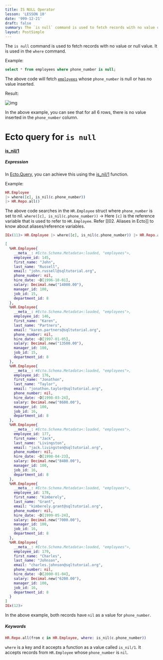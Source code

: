 ```yaml
---
title: IS NULL Operator
lesson: 'LESSON 10'
date: '999-12-21'
draft: false
summary: The `is null` command is used to fetch records with no value or null value.  It is used in the `where` command.
layout: PostSimple
---
```


The `is null` command is used to fetch records with no value or null value.  It is used in the `where` command.

Example:

``` SQL
select * from employees where phone_number is null;
```

The above code will fetch [`employees`](01.%20Introduction) whose `phone_number` is null or has no value inserted.

Result:

![img](/static/images/Screenshotfrom2023-11-0311-45-03.png)

In the above example, you can see that for all 6 rows, there is no value inserted in the `phone_number` column.

# Ecto query for `is null`

####  [is_nil/1]([is_nil/1](https://hexdocs.pm/ecto/Ecto.Query.API.html#is_nil/1))

##### Expression

In [Ecto.Query](https://hexdocs.pm/ecto/Ecto.Query.html), you can achieve this using the [is_nil/1](https://hexdocs.pm/ecto/Ecto.Query.API.html#is_nil/1) function.

Example:

``` Elixir
HR.Employee 
|> where([c], is_nil(c.phone_number)) 
|> HR.Repo.all()
```

The above code searches in the `HR.Employee` struct where `phone_number` is set to nil. 
`where([c], is_nil(c.phone_number))` -> Here `[c]` is the reference variable that is used to refer to `HR.Employee`. Refer [[02. Aliases in Ecto]] to know about aliases/reference variables. 

``` Elixir
IEx(11)> HR.Employee |> where([c], is_nil(c.phone_number)) |> HR.Repo.all()

[
  %HR.Employee{
    __meta__: #Ecto.Schema.Metadata<:loaded, "employees">,
    employee_id: 145,
    first_name: "John",
    last_name: "Russell",
    email: "john.russell@sqltutorial.org",
    phone_number: nil,
    hire_date: ~D[1996-10-01],
    salary: Decimal.new("14000.00"),
    manager_id: 100,
    job_id: 15,
    department_id: 8
  },
  %HR.Employee{
    __meta__: #Ecto.Schema.Metadata<:loaded, "employees">,
    employee_id: 146,
    first_name: "Karen",
    last_name: "Partners",
    email: "karen.partners@sqltutorial.org",
    phone_number: nil,
    hire_date: ~D[1997-01-05],
    salary: Decimal.new("13500.00"),
    manager_id: 100,
    job_id: 15,
    department_id: 8
  },
  %HR.Employee{
    __meta__: #Ecto.Schema.Metadata<:loaded, "employees">,
    employee_id: 176,
    first_name: "Jonathon",
    last_name: "Taylor",
    email: "jonathon.taylor@sqltutorial.org",
    phone_number: nil,
    hire_date: ~D[1998-03-24],
    salary: Decimal.new("8600.00"),
    manager_id: 100,
    job_id: 16,
    department_id: 8
  },
  %HR.Employee{
    __meta__: #Ecto.Schema.Metadata<:loaded, "employees">,
    employee_id: 177,
    first_name: "Jack",
    last_name: "Livingston",
    email: "jack.livingston@sqltutorial.org",
    phone_number: nil,
    hire_date: ~D[1998-04-23],
    salary: Decimal.new("8400.00"),
    manager_id: 100,
    job_id: 16,
    department_id: 8
  },
  %HR.Employee{
    __meta__: #Ecto.Schema.Metadata<:loaded, "employees">,
    employee_id: 178,
    first_name: "Kimberely",
    last_name: "Grant",
    email: "kimberely.grant@sqltutorial.org",
    phone_number: nil,
    hire_date: ~D[1999-05-24],
    salary: Decimal.new("7000.00"),
    manager_id: 100,
    job_id: 16,
    department_id: 8
  },
  %HR.Employee{
    __meta__: #Ecto.Schema.Metadata<:loaded, "employees">,
    employee_id: 179,
    first_name: "Charles",
    last_name: "Johnson",
    email: "charles.johnson@sqltutorial.org",
    phone_number: nil,
    hire_date: ~D[2000-01-04],
    salary: Decimal.new("6200.00"),
    manager_id: 100,
    job_id: 16,
    department_id: 8
  }
]
IEx(12)> 
```

In the above example, both records have `nil` as a value for `phone_number`.

##### Keywords

``` Elixir
HR.Repo.all(from c in HR.Employee, where: is_nil(c.phone_number)) 
```

`where` is a key and it accepts a function as a value called `is_nil/1`. It accepts records from `HR.Employee` whose `phone_number` is `nil`.